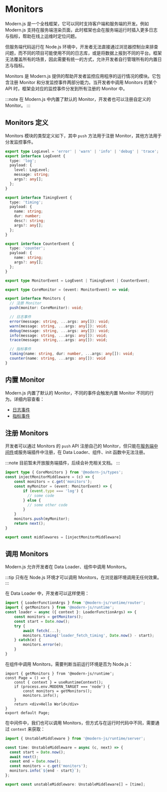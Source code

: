 # Monitors

Modern.js 是一个全栈框架，它可以同时支持客户端和服务端的开发。例如 Modern.js 支持在服务端渲染页面，此时框架也会在服务端运行时插入更多日志与指标，帮助在线上运维时定位问题。

但服务端代码运行在 Node.js 环境中，开发者无法直接通过浏览器控制台来排查问题，而不同的项目可能使用不同的日志库，或是将数据上报到不同的平台。框架无法覆盖所有的场景，因此需要有统一的方式，允许开发者自行管理所有的内置日志与指标。

Monitors 是 Modern.js 提供的帮助开发者监控应用程序的运行情况的模块。它包含注册 Monitor 和分发监控事件两部分能力。当开发者中调用 Monitors 的某个 API 时，框架会对应的监控事件分发到所有注册的 Monitor 中。

:::note
在 Modern.js 中内置了默认的 Monitor，开发者也可以注册自定义的 Monitor。
:::

## Monitors 定义

Monitors 模块的类型定义如下，其中 `push` 方法用于注册 Monitor，其他方法用于分发监控事件。

```ts
export type LogLevel = 'error' | 'warn' | 'info' | 'debug' | 'trace';
export interface LogEvent {
  type: 'log';
  payload: {
    level: LogLevel;
    message: string;
    args?: any[];
  };
}

export interface TimingEvent {
  type: 'timing';
  payload: {
    name: string;
    dur: number;
    desc?: string;
    args?: any[];
  };
}

export interface CounterEvent {
  type: 'counter';
  payload: {
    name: string;
    args?: any[];
  };
}

export type MonitorEvent = LogEvent | TimingEvent | CounterEvent;

export type CoreMonitor = (event: MonitorEvent) => void;

export interface Monitors {
  // 注册 Monitor
  push(monitor: CoreMonitor): void;

  // 日志事件
  error(message: string, ...args: any[]): void;
  warn(message: string, ...args: any[]): void;
  debug(message: string, ...args: any[]): void;
  info(message: string, ...args: any[]): void;
  trace(message: string,...args: any[]): void;

  // 指标事件
  timing(name: string, dur: number, ...args: any[]): void;
  counter(name: string, ...args: any[]): void
}
```

## 内置 Monitor

Modern.js 内置了默认的 Monitor，不同的事件会触发内置 Monitor 不同的行为。详细内容查看：

- [日志事件](/guides/advanced-features/server-monitor/logger)
- [指标事件](/guides/advanced-features/server-monitor/metrics)


## 注册 Monitors

开发者可以通过 Monitors 的 `push` API 注册自己的 Monitor，但只能在[服务端中间件](/apis/app/runtime/web-server/unstable_middleware)或服务端插件中注册，在 Data Loader、组件、init 函数中无法注册。

:::note
目前暂未开放服务端插件，后续会补充相关文档。
:::

```ts title="server/index.ts"
import type { CoreMonitors } from '@modern-js/types';
const injectMonitorMiddleware = (c) => {
    const monitors = c.get('monitors');
    const myMonitor = (event: MonitorEvent) => {
        if (event.type === 'log') {
          // some code
        } else {
          // some other code
        }
    }
    monitors.push(myMonitor);
    return next();
}

export const middlewares = [injectMonitorMiddleware]
```

## 调用 Monitors

Modern.js 允许开发者在 Data Loader、组件中调用 Monitors。

:::tip
只有在 Node.js 环境才可以调用 Monitors，在浏览器环境调用无任何效果。
:::

在 Data Loader 中，开发者可以这样使用：

```ts title="routes/page.data.ts"
import { LoaderFunctionArgs } from '@modern-js/runtime/router';
import { getMonitors } from '@modern-js/runtime';
const loader = async ({ context }: LoaderFunctionArgs) => {
    const monitors = getMonitors();
    const start = Date.now();
    try {
        await fetch(...);
        monitors.timing('loader_fetch_timing', Date.now() - start);
    } catch(e) {
        monitors.error(e);
    }
}
```

在组件中调用 Monitors，需要判断当前运行环境是否为 Node.js：

```tsx title="routes/page.tsx"
import { getMonitors } from '@modern-js/runtime';
const Page = () => {
    const { context } = useRuntimeContext();
    if (process.env.MODERN_TARGET === 'node') {
        const monitors = getMonitors();
        monitors.info();
    }
    return <div>Hello World</div>
}
export default Page;
```

在中间件中，我们也可以调用 Monitors，但方式与在运行时代码中不同，需要通过 `context` 来获取：

```ts title="server/index.ts"
import { UnstableMiddleware } from '@modern-js/runtime/server';

const time: UnstableMiddleware = async (c, next) => {
  const start = Date.now();
  await next();
  const end = Date.now();
  const monitors = c.get('monitors');
  monitors.info(`${end - start}`);
};

export const unstableMiddleware: UnstableMiddleware[] = [time];
```


